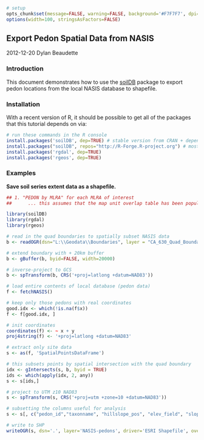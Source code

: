 ```{r setup, echo=FALSE, results='hide'}
# setup
opts_chunk$set(message=FALSE, warning=FALSE, background='#F7F7F7', dpi=100, fig.align='center', dev='CairoPNG', tidy=TRUE, verbose=FALSE)
options(width=100, stringsAsFactors=FALSE)
```

## Export Pedon Spatial Data from NASIS
2012-12-20
Dylan Beaudette

### Introduction
This document demonstrates how to use the [soilDB](https://r-forge.r-project.org/scm/viewvc.php/*checkout*/docs/soilDB/soilDB-Intro.html?root=aqp) package to export pedon locations from the local NASIS database to shapefile.

### Installation
With a recent version of R, it should be possible to get all of the packages that this tutorial depends on via:
```{r install-deps, eval=FALSE}
# run these commands in the R console
install.packages('soilDB', dep=TRUE) # stable version from CRAN + dependencies
install.packages("soilDB", repos="http://R-Forge.R-project.org") # most recent copy from r-forge
install.packages('rgdal', dep=TRUE)
install.packages('rgeos', dep=TRUE)
```

### Examples 

**Save soil series extent data as a shapefile.**
```{r example, eval=FALSE}
## 1. "PEDON by MLRA" for each MLRA of interest
## 		... this assumes that the map unit overlap table has been populated correctly

library(soilDB)
library(rgdal)
library(rgeos)

# read in the quad boundaries to spatially subset NASIS data
b <- readOGR(dsn="L:\\Geodata\\Boundaries", layer = "CA_630_Quad_Boundaries")

# extend boundary with + 20km buffer
b <- gBuffer(b, byid=FALSE, width=20000)

# inverse-project to GCS
b <- spTransform(b, CRS('+proj=latlong +datum=NAD83'))

# load entire contents of local database (pedon data)
f <- fetchNASIS()

# keep only those pedons with real coordinates
good.idx <- which(!is.na(f$x))
f <- f[good.idx, ]

# init coordinates
coordinates(f) <- ~ x + y
proj4string(f) <- '+proj=latlong +datum=NAD83'

# extract only site data
s <- as(f, 'SpatialPointsDataFrame')

# this subsets points by spatial intersection with the quad boundary
idx <- gIntersects(s, b, byid = TRUE)
ids <- which(apply(idx, 2, any))
s <- s[ids,]

# project to UTM z10 NAD83
s <- spTransform(s, CRS('+proj=utm +zone=10 +datum=NAD83'))

# subsetting the columns useful for analysis
s <- s[, c("pedon_id","taxonname", "hillslope_pos", "elev_field", "slope_field", "aspect_field", "plantassocnm", "bedrckdepth", "bedrock_kind")]

# write to SHP
writeOGR(s, dsn='.', layer='NASIS-pedons', driver='ESRI Shapefile', overwrite_layer=TRUE)
```
